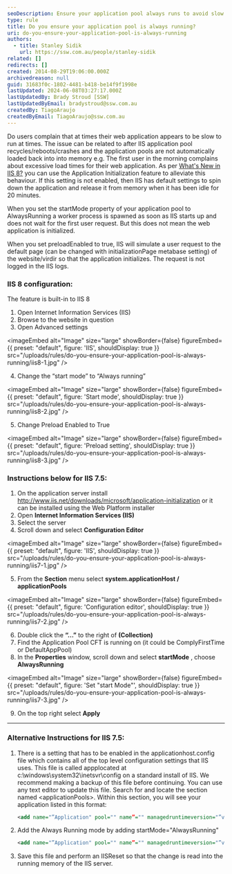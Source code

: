 ```yaml
---
seoDescription: Ensure your application pool always runs to avoid slow load times and recycles after idle time.
type: rule
title: Do you ensure your application pool is always running?
uri: do-you-ensure-your-application-pool-is-always-running
authors:
  - title: Stanley Sidik
    url: https://ssw.com.au/people/stanley-sidik
related: []
redirects: []
created: 2014-08-29T19:06:00.000Z
archivedreason: null
guid: 31683f0c-1802-4481-b418-be14f9f1998e
lastUpdated: 2024-06-08T03:27:17.000Z
lastUpdatedBy: Brady Stroud [SSW]
lastUpdatedByEmail: bradystroud@ssw.com.au
createdBy: TiagoAraujo
createdByEmail: TiagoAraujo@ssw.com.au
---
```


Do users complain that at times their web application appears to be slow to run at times. The issue can be related to after IIS application pool recycles/reboots/crashes and the application pools are not automatically loaded back into into memory e.g. The first user in the morning complains about excessive load times for their web application.
As per [What's New in IIS 8?](https://docs.microsoft.com/en-us/iis/get-started/whats-new-in-iis-8/) you can use the Application Initialization feature to alleviate this behaviour. If this setting is not enabled, then IIS has default settings to spin down the application and release it from memory when it has been idle for 20 minutes.

When you set the startMode property of your application pool to AlwaysRunning a worker process is spawned as soon as IIS starts up and does not wait for the first user request. But this does not mean the web application is initialized.

When you set preloadEnabled to true, IIS will simulate a user request to the default page (can be changed with initializationPage metabase setting) of the website/virdir so that the application initializes. The request is not logged in the IIS logs.

### IIS 8 configuration:

The feature is built-in to IIS 8

1. Open Internet Information Services (IIS)
2. Browse to the website in question
3. Open Advanced settings

   
<imageEmbed
  alt="Image"
  size="large"
  showBorder={false}
  figureEmbed={{
    preset: "default",
    figure: 'IIS',
    shouldDisplay: true
  }}
  src="/uploads/rules/do-you-ensure-your-application-pool-is-always-running/iis8-1.jpg"
/>

4. Change the “start mode” to “Always running”

   
<imageEmbed
  alt="Image"
  size="large"
  showBorder={false}
  figureEmbed={{
    preset: "default",
    figure: 'Start mode',
    shouldDisplay: true
  }}
  src="/uploads/rules/do-you-ensure-your-application-pool-is-always-running/iis8-2.jpg"
/>

5. Change Preload Enabled to True
   
<imageEmbed
  alt="Image"
  size="large"
  showBorder={false}
  figureEmbed={{
    preset: "default",
    figure: 'Preload setting',
    shouldDisplay: true
  }}
  src="/uploads/rules/do-you-ensure-your-application-pool-is-always-running/iis8-3.jpg"
/>

### Instructions below for IIS 7.5:

1. On the application server install http://www.iis.net/downloads/microsoft/application-initialization or it can be installed using the Web Platform installer
2. Open **Internet Information Services (IIS)**
3. Select the server
4. Scroll down and select **Configuration Editor**
   
<imageEmbed
  alt="Image"
  size="large"
  showBorder={false}
  figureEmbed={{
    preset: "default",
    figure: 'IIS',
    shouldDisplay: true
  }}
  src="/uploads/rules/do-you-ensure-your-application-pool-is-always-running/iis7-1.jpg"
/>

5. From the **Section** menu select **system.applicationHost / applicationPools**
   
<imageEmbed
  alt="Image"
  size="large"
  showBorder={false}
  figureEmbed={{
    preset: "default",
    figure: 'Configuration editor',
    shouldDisplay: true
  }}
  src="/uploads/rules/do-you-ensure-your-application-pool-is-always-running/iis7-2.jpg"
/>

6. Double click the **“…”** to the right of **(Collection)**
7. Find the Application Pool CFT is running on (it could be ComplyFirstTime or DefaultAppPool)
8. In the **Properties** window, scroll down and select **startMode** , choose **AlwaysRunning**
   
<imageEmbed
  alt="Image"
  size="large"
  showBorder={false}
  figureEmbed={{
    preset: "default",
    figure: 'Set "start Mode"',
    shouldDisplay: true
  }}
  src="/uploads/rules/do-you-ensure-your-application-pool-is-always-running/iis7-3.jpg"
/>

9. On the top right select **Apply**

---

### Alternative Instructions for IIS 7.5:

1. There is a setting that has to be enabled in the applicationhost.config file which contains all of the top level configuration settings that IIS uses. This file is called appplocated at c:\windows\system32\inetsvr\config on a standard install of IIS. We recommend making a backup of this file before continuing. You can use any text editor to update this file. Search for and locate the section named &lt;applicationPools&gt;. Within this section, you will see your application listed in this format:

   ```xml
   <add name="”Application" pool="" name”="" managedruntimeversion="”v4.0″"></add>
   ```

2. Add the Always Running mode by adding startMode="AlwaysRunning"
   ```xml
   <add name="”Application" pool="" name”="" managedruntimeversion="”v4.0″" startmode="AlwaysRunning"></add>
   ```
3. Save this file and perform an IISReset so that the change is read into the running memory of the IIS server.
